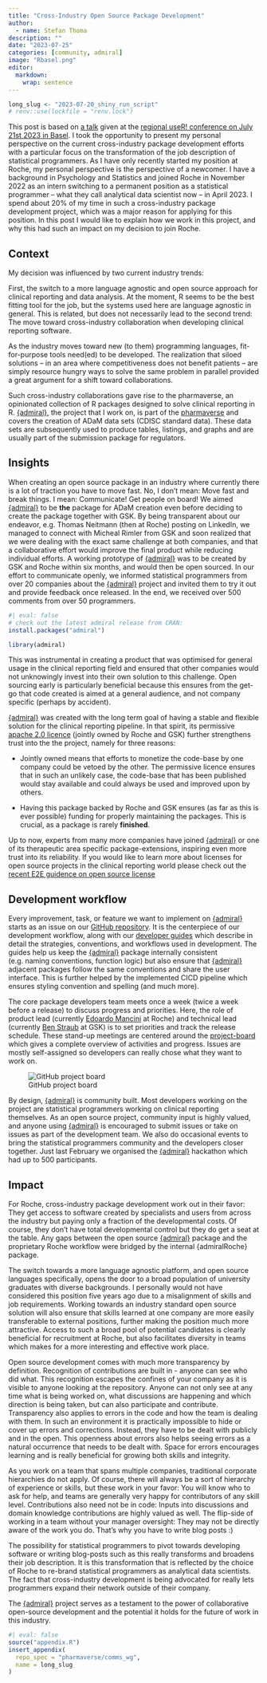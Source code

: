 ```yaml
---
title: "Cross-Industry Open Source Package Development"
author:
  - name: Stefan Thoma
description: ""
date: "2023-07-25"
categories: [community, admiral]
image: "Rbasel.png"
editor: 
  markdown: 
    wrap: sentence
---
```


<!--------------- my typical setup ----------------->

```r
long_slug <- "2023-07-20_shiny_run_script"
# renv::use(lockfile = "renv.lock")
```

<!--------------- post begins here ----------------->

This post is based on [a talk](https://stefanthoma.github.io/useR_2023_admiral/#/title-slide) given at the [regional useR! conference on July 21st 2023 in Basel](https://user-regional-2023.gitlab.io/basel/).
I took the opportunity to present my personal perspective on the current cross-industry package development efforts with a particular focus on the transformation of the job description of statistical programmers. 
As I have only recently started my position at Roche, my personal perspective is the perspective of a newcomer. 
I have a background in Psychology and Statistics and joined Roche in November 2022 as an intern switching to a permanent position as a statistical programmer -- what they call analytical data scientist now -- in April 2023.
I spend about 20% of my time in such a cross-industry package development project, which was a major reason for applying for this position. 
In this post I would like to explain how we work in this project, and why this had such an impact on my decision to join Roche. 

## Context

My decision was influenced by two current industry trends: 

First, the switch to a more language agnostic and open source approach for clinical reporting and data analysis. 
At the moment, R seems to be the best fitting tool for the job, but the systems used here are language agnostic in general. 
This is related, but does not necessarily lead to the second trend: 
The move toward cross-industry collaboration when developing clinical reporting software. 

As the industry moves toward new (to them) programming languages, fit-for-purpose tools need(ed) to be developed.
The realization that siloed solutions -- in an area where competitiveness does not benefit patients -- are simply resource hungry ways to solve the same problem in parallel provided a great argument for a shift toward collaborations. 

Such cross-industry collaborations gave rise to the pharmaverse, an opinionated collection of R packages designed to solve clinical reporting in R.
[{admiral}](https://github.com/pharmaverse/admiral), the project that I work on, is part of the [pharmaverse](https://pharmaverse.github.io/admiraldev/devel/index.html) and covers the creation of ADaM data sets (CDISC standard data).
These data sets are subsequently used to produce tables, listings, and graphs and are usually part of the submission package for regulators.  
<!-- You can read about the inception of [{admiral}](https://github.com/pharmaverse/admiral) in [this recent blog post by ...](). -->



## Insights

When creating an open source package in an industry where currently there is a lot of traction you have to move fast. 
No, I don't mean: Move fast and break things. 
I mean: Communicate! Get people on board! 
We aimed [{admiral}](https://github.com/pharmaverse/admiral) to be **the** package for ADaM creation even before deciding to create the package together with GSK. 
By being transparent about our endeavor, e.g. Thomas Neitmann (then at Roche) posting on LinkedIn, we managed to connect with Micheal Rimler from GSK and soon realized that we were dealing with the exact same challenge at both companies, and that a collaborative effort would improve the final product while reducing individual efforts.
A working prototype of [{admiral}](https://github.com/pharmaverse/admiral) was to be created by GSK and Roche within six months, and would then be open sourced. 
In our effort to communicate openly, we informed statistical programmers from over 20 companies about the [{admiral}](https://github.com/pharmaverse/admiral) project and invited them to try it out and provide feedback once released. 
In the end, we received over 500 comments from over 50 programmers. 

```r
#| eval: false
# check out the latest admiral release from CRAN:
install.packages("admiral")

library(admiral)
```

This was instrumental in creating a product that was optimised for general usage in the clinical reporting field and ensured that other companies would not unknowingly invest into their own solution to this challenge. 
Open sourcing early is particularly beneficial because this ensures from the get-go that code created is aimed at a general audience, and not company specific (perhaps by accident).


[{admiral}](https://github.com/pharmaverse/admiral) was created with the long term goal of having a stable and flexible solution for the clinical reporting pipeline. 
In that spirit, its permissive [apache 2.0 licence](https://www.apache.org/licenses/LICENSE-2.0) (jointly owned by Roche and GSK) further strengthens trust into the the project, namely for three reasons: 

  - Jointly owned means that efforts to monetize the code-base by one company could be vetoed by the other. The permissive licence ensures that in such an unlikely case, the code-base that has been published would stay available and could always be used and improved upon by others. 

  - Having this package backed by Roche and GSK ensures (as far as this is ever possible) funding for properly maintaining the packages. This is crucial, as a package is rarely **finished**. 

Up to now, experts from many more companies have joined [{admiral}](https://github.com/pharmaverse/admiral) or one of its therapeutic area specific package-extensions, inspiring even more trust into its reliability.
If you would like to learn more about licenses for open source projects in the clinical reporting world please check out the [recent E2E guidence on open source license](https://phuse-org.github.io/E2E-OS-Guidance/) 

## Development workflow

Every improvement, task, or feature we want to implement on [{admiral}](https://github.com/pharmaverse/admiral) starts as an issue on our [GitHub repository](https://github.com/pharmaverse/admiral).
It is the centerpiece of our development workflow, along with our [developer guides](https://pharmaverse.github.io/admiraldev/devel/articles/development_process.html) which describe in detail the strategies, conventions, and workflows used in development.
The guides help us keep the [{admiral}](https://github.com/pharmaverse/admiral) package internally consistent (e.g. naming conventions, function logic) but also ensure that [{admiral}](https://github.com/pharmaverse/admiral) adjacent packages follow the same conventions and share the user interface.
This is further helped by the implemented CICD pipeline which ensures styling convention and spelling (and much more).


The core package developers team meets once a week (twice a week before a release) to discuss progress and priorities. 
Here, the role of product lead (currently [Edoardo Mancini](https://www.linkedin.com/in/edoardo-mancini-7a4a40148/) at Roche) and technical lead (currently [Ben Straub](https://www.linkedin.com/in/ben-straub/) at GSK) is to set priorities and track the release schedule.
These stand-up meetings are centered around the [project-board](https://github.com/orgs/pharmaverse/projects/12) which gives a complete overview of activities and progress.
Issues are mostly self-assigned so developers can really chose what they want to work on. 

![GitHub project board](project_board.png)

By design, [{admiral}](https://github.com/pharmaverse/admiral) is community built. 
Most developers working on the project are statistical programmers working on clinical reporting themselves. 
As an open source project, community input is highly valued, and anyone using [{admiral}](https://github.com/pharmaverse/admiral) is encouraged to submit issues or take on issues as part of the development team.
We also do occasional events to bring the statistical programmers community and the developers closer together. 
Just last February we organised the [{admiral}](https://github.com/pharmaverse/admiral) hackathon which had up to 500 participants.


## Impact

For Roche, cross-industry package development work out in their favor: They get access to software created by specialists and users from across the industry but paying only a fraction of the developmental costs. 
Of course, they don't have total developmental control but they do get a seat at the table. 
Any gaps between the open source [{admiral}](https://github.com/pharmaverse/admiral) package and the proprietary Roche workflow were bridged by the internal {admiralRoche} package. 

The switch towards a more language agnostic platform, and open source languages specifically, opens the door to a broad population of university graduates with diverse backgrounds.
I personally would not have considered this position five years ago due to a misalignment of skills and job requirements.
Working towards an industry standard open source solution will also ensure that skills learned at one company are more easily transferable to external positions, further making the position much more attractive.
Access to such a broad pool of potential candidates is clearly beneficial for recruitment at Roche, but also facilitates diversity in teams which makes for a more interesting and effective work place.

Open source development comes with much more transparency by definition. 
Recognition of contributions are built in - anyone can see who did what.
This recognition escapes the confines of your company as it is visible to anyone looking at the repository.
Anyone can not only see at any time what is being worked on, what discussions are happening and which direction is being taken, but can also participate and contribute.
Transparency also applies to errors in the code and how the team is dealing with them. 
In such an environment it is practically impossible to hide or cover up errors and corrections.
Instead, they have to be dealt with publicly and in the open. 
This openness about errors also helps seeing errors as a natural occurrence that needs to be dealt with.
Space for errors encourages learning and is really beneficial for growing both skills and integrity.

As you work on a team that spans multiple companies, traditional corporate hierarchies do not apply.
Of course, there will always be a sort of hierarchy of experience or skills, but these work in your favor: 
You will know who to ask for help, and teams are generally very happy for contributors of any skill level.
Contributions also need not be in code: Inputs into discussions and domain knowledge contributions are highly valued as well. 
The flip-side of working in a team without your manager oversight: They may not be directly aware of the work you do. 
That's why you have to write blog posts :)


The possibility for statistical programmers to pivot towards developing software or writing blog-posts such as this really transforms and broadens their job description.
It is this transformation that is reflected by the choice of Roche to re-brand statistical programmers as analytical data scientists. 
The fact that cross-industry development is being advocated for really lets programmers expand their network outside of their company.

The [{admiral}](https://github.com/pharmaverse/admiral) project serves as a testament to the power of collaborative open-source development and the potential it holds for the future of work in this industry.

<!--------------- appendices go here ----------------->

```r
#| eval: false
source("appendix.R")
insert_appendix(
  repo_spec = "pharmaverse/comms_wg",
  name = long_slug
)
```

